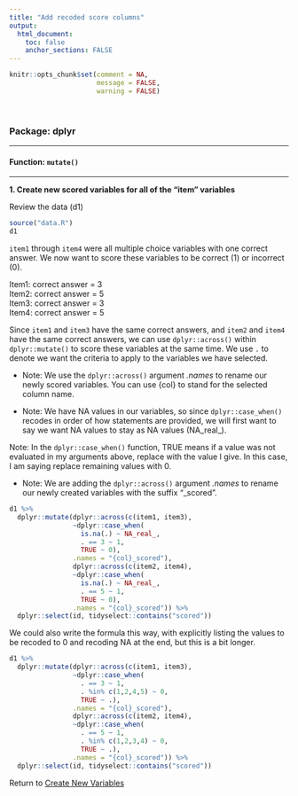 ```yaml
---
title: "Add recoded score columns"
output: 
  html_document:
    toc: false
    anchor_sections: FALSE
---
```


```r
knitr::opts_chunk$set(comment = NA,
                      message = FALSE,
                      warning = FALSE)
```

<br>

### Package: dplyr

---

#### Function: `mutate()`

---

**1\. Create new scored variables for all of the "item" variables**

Review the data (d1)

```r

source("data.R")
d1

```

`item1` through `item4` were all multiple choice variables with one correct answer. We now want to score these variables to be correct (1) or incorrect (0).

Item1: correct answer = 3  
Item2: correct answer = 5  
Item3: correct answer = 3  
Item4: correct answer = 5  

Since `item1` and `item3` have the same correct answers, and `item2` and `item4` have the same correct answers, we can use `dplyr::across()` within `dplyr::mutate()` to score these variables at the same time. We use `.` to denote we want the criteria to apply to the variables we have selected.

* Note: We use the `dplyr::across()` argument *.names* to rename our newly scored variables. You can use {col} to stand for the selected column name.

* Note: We have NA values in our variables, so since `dplyr::case_when()` recodes in order of how statements are provided, we will first want to say we want NA values to stay as NA values (NA_real_).

Note: In the `dplyr::case_when()` function, TRUE means if a value was not evaluated in my arguments above, replace with the value I give. In this case, I am saying replace remaining values with 0.

* Note: We are adding the `dplyr::across()` argument *.names* to rename our newly created variables with the suffix "_scored".

```r

d1 %>%
  dplyr::mutate(dplyr::across(c(item1, item3),
                ~dplyr::case_when(
                  is.na(.) ~ NA_real_,
                  . == 3 ~ 1,
                  TRUE ~ 0),
                .names = "{col}_scored"),
                dplyr::across(c(item2, item4),
                ~dplyr::case_when(
                  is.na(.) ~ NA_real_,
                  . == 5 ~ 1,
                  TRUE ~ 0),
                .names = "{col}_scored")) %>%
  dplyr::select(id, tidyselect::contains("scored"))

```

We could also write the formula this way, with explicitly listing the values to be recoded to 0 and recoding NA at the end, but this is a bit longer.

```r

d1 %>%
  dplyr::mutate(dplyr::across(c(item1, item3),
                ~dplyr::case_when(
                  . == 3 ~ 1,
                  . %in% c(1,2,4,5) ~ 0,
                  TRUE ~ .),
                .names = "{col}_scored"),
                dplyr::across(c(item2, item4),
                ~dplyr::case_when(
                  . == 5 ~ 1,
                  . %in% c(1,2,3,4) ~ 0,
                  TRUE ~ .),
                .names = "{col}_scored")) %>%
  dplyr::select(id, tidyselect::contains("scored"))

```


Return to [Create New Variables](https://github.com/Cghlewis/data-wrangling-functions/wiki/Create New Variables)
